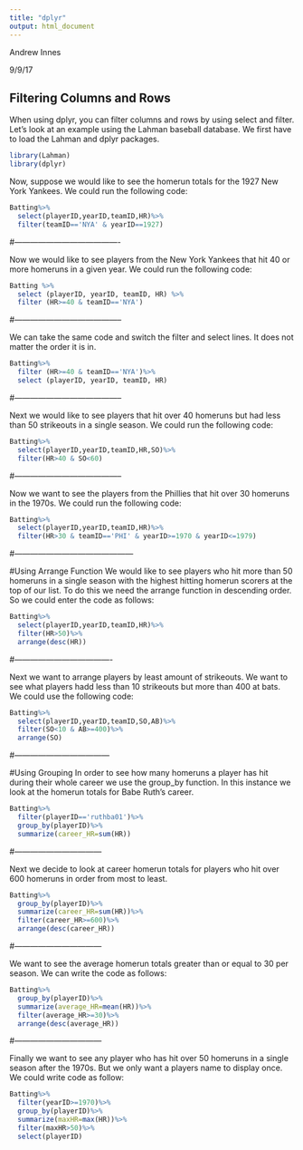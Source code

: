 ```yaml
---
title: "dplyr"
output: html_document
---
```


Andrew Innes

9/9/17

## Filtering Columns and Rows

When using dplyr, you can filter columns and rows by using select and filter.  Let's look at an example using the Lahman baseball database.  We first have to load the Lahman and dplyr packages.

```r
library(Lahman)
library(dplyr)
```

Now, suppose we would like to see the homerun totals for the 1927 New York Yankees.  We could run the following code:

```r
Batting%>%
  select(playerID,yearID,teamID,HR)%>%
  filter(teamID=='NYA' & yearID==1927)
```

#----------------------------------------

Now we would like to see players from the New York Yankees that hit 40 or more homeruns in a given year. We could run the following code:

```r
Batting %>%
  select (playerID, yearID, teamID, HR) %>%
  filter (HR>=40 & teamID=='NYA')
```

#-----------------------------------------

We can take the same code and switch the filter and select lines.  It does not matter the order it is in.

```r
Batting%>%
  filter (HR>=40 & teamID=='NYA')%>%
  select (playerID, yearID, teamID, HR)
```

#-----------------------------------------

Next we would like to see players that hit over 40 homeruns but had less than 50 strikeouts in a single season.  We could run the following code:

```r
Batting%>%
  select(playerID,yearID,teamID,HR,SO)%>%
  filter(HR>40 & SO<60)
```

#-----------------------------------------

Now we want to see the players from the Phillies that hit over 30 homeruns in the 1970s. We could run the following code:

```r
Batting%>%
  select(playerID,yearID,teamID,HR)%>%
  filter(HR>30 & teamID=='PHI' & yearID>=1970 & yearID<=1979)
```

#---------------------------------------------

#Using Arrange Function
We would like to see players who hit more than 50 homeruns in a single season with the highest hitting homerun scorers at the top of our list.  To do this we need the arrange function in descending order.  So we could enter the code as follows:

```r
Batting%>%
  select(playerID,yearID,teamID,HR)%>%
  filter(HR>50)%>%
  arrange(desc(HR))
```

#-------------------------------------

Next we want to arrange players by least amount of strikeouts.  We want to see what players hadd less than 10 strikeouts but more than 400 at bats.  We could use the following code:

```r
Batting%>%
  select(playerID,yearID,teamID,SO,AB)%>%
  filter(SO<10 & AB>=400)%>%
  arrange(SO)
```

#------------------------------------

#Using Grouping
In order to see how many homeruns a player has hit during their whole career we use the group_by function.  In this instance we look at the homerun totals for Babe Ruth's career.

```r
Batting%>%
  filter(playerID=='ruthba01')%>%
  group_by(playerID)%>%
  summarize(career_HR=sum(HR))
```

#---------------------------------

Next we decide to look at career homerun totals for players who hit over 600 homeruns in order from most to least.

```r
Batting%>%
  group_by(playerID)%>%
  summarize(career_HR=sum(HR))%>%
  filter(career_HR>=600)%>%
  arrange(desc(career_HR))
```

#---------------------------------

We want to see the average homerun totals greater than or equal to 30 per season.  We can write the code as follows:

```r
Batting%>%
  group_by(playerID)%>%
  summarize(average_HR=mean(HR))%>%
  filter(average_HR>=30)%>%
  arrange(desc(average_HR))
```

#---------------------------------

Finally we want to see any player who has hit over 50 homeruns in a single season after the 1970s.  But we only want a players name to display once.  We could write code as follow:

```r
Batting%>%
  filter(yearID>=1970)%>%
  group_by(playerID)%>%
  summarize(maxHR=max(HR))%>%
  filter(maxHR>50)%>%
  select(playerID)
```

